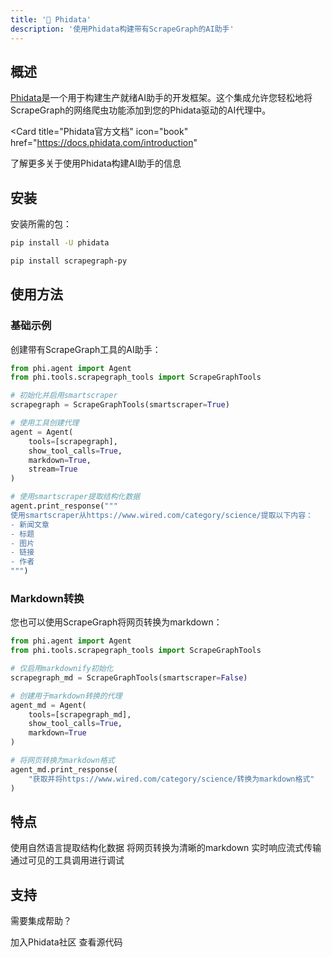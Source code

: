 ```yaml
---
title: '🦐 Phidata'
description: '使用Phidata构建带有ScrapeGraph的AI助手'
---
```


## 概述

[Phidata](https://www.phidata.com)是一个用于构建生产就绪AI助手的开发框架。这个集成允许您轻松地将ScrapeGraph的网络爬虫功能添加到您的Phidata驱动的AI代理中。

<Card
  title="Phidata官方文档"
  icon="book"
  href="https://docs.phidata.com/introduction"
>
  了解更多关于使用Phidata构建AI助手的信息
</Card>

## 安装

安装所需的包：

```bash
pip install -U phidata

pip install scrapegraph-py
```

## 使用方法

### 基础示例

创建带有ScrapeGraph工具的AI助手：

```python
from phi.agent import Agent
from phi.tools.scrapegraph_tools import ScrapeGraphTools

# 初始化并启用smartscraper
scrapegraph = ScrapeGraphTools(smartscraper=True)

# 使用工具创建代理
agent = Agent(
    tools=[scrapegraph],
    show_tool_calls=True,
    markdown=True,
    stream=True
)

# 使用smartscraper提取结构化数据
agent.print_response("""
使用smartscraper从https://www.wired.com/category/science/提取以下内容：
- 新闻文章
- 标题
- 图片
- 链接
- 作者
""")
```

### Markdown转换

您也可以使用ScrapeGraph将网页转换为markdown：

```python
from phi.agent import Agent
from phi.tools.scrapegraph_tools import ScrapeGraphTools

# 仅启用markdownify初始化
scrapegraph_md = ScrapeGraphTools(smartscraper=False)

# 创建用于markdown转换的代理
agent_md = Agent(
    tools=[scrapegraph_md],
    show_tool_calls=True,
    markdown=True
)

# 将网页转换为markdown格式
agent_md.print_response(
    "获取并将https://www.wired.com/category/science/转换为markdown格式"
)
```

## 特点

<CardGroup cols={2}>
  <Card title="智能爬取" icon="robot">
    使用自然语言提取结构化数据
  </Card>
  <Card title="Markdown转换" icon="file-code">
    将网页转换为清晰的markdown
  </Card>
  <Card title="流式支持" icon="stream">
    实时响应流式传输
  </Card>
  <Card title="工具可见性" icon="eye">
    通过可见的工具调用进行调试
  </Card>
</CardGroup>

## 支持

需要集成帮助？

<CardGroup cols={2}>
  <Card
    title="Phidata Discord"
    icon="discord"
    href="https://discord.gg/4MtYHHrgA8"
  >
    加入Phidata社区
  </Card>
  <Card
    title="GitHub代码库"
    icon="github"
    href="https://github.com/phidatahq/phidata/blob/main/cookbook/tools/scrapegraph_tools.py"
  >
    查看源代码
  </Card>
</CardGroup> 